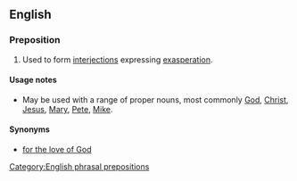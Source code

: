 ==English==

===Preposition===
{{en-prep|head=[[for]] [[the]] [[love]] [[of]]}}

# {{context|idiomatic|lang=en}} Used to form [[interjection]]s expressing [[exasperation]].

====Usage notes====
* May be used with a range of proper nouns, most commonly [[God]], [[Christ]], [[Jesus]], [[Mary]], [[Pete]], [[Mike]].

====Synonyms====
* [[for the love of God]]

[[Category:English phrasal prepositions]]